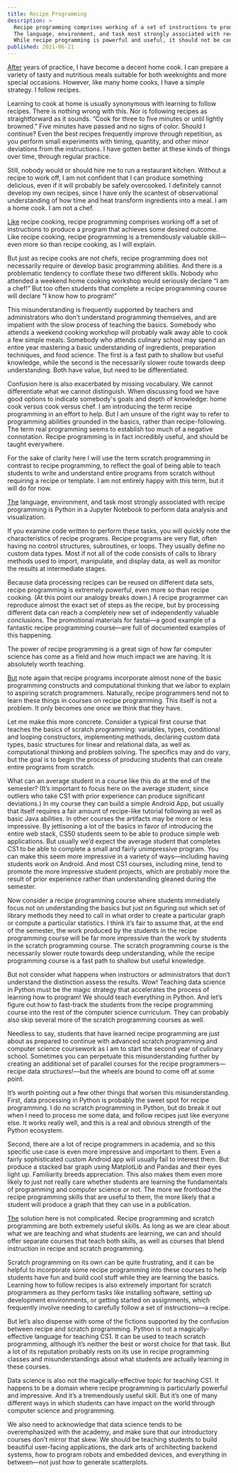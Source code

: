 ```yaml
---
title: Recipe Programming
description: >
  Recipe programming comprises working of a set of instructions to produce a program that achieves some desired outcome.
  The language, environment, and task most strongly associated with recipe programming is Python in a Jupyter Notebook to perform data analysis and visualization.
  While recipe programming is powerful and useful, it should not be confused with scratch programming, particularly when teaching CS1.
published: 2021-06-21
---
```


[After](-) years of practice, I have become a decent home cook. I can prepare a variety of tasty and nutritious meals suitable for both weeknights and more special occasions. However, like many home cooks, I have a simple strategy. I follow recipes.

Learning to cook at home is usually synonymous with learning to follow recipes. There is nothing wrong with this. Nor is following recipes as straightforward as it sounds. “Cook for three to five minutes or until lightly browned.” Five minutes have passed and no signs of color. Should I continue? Even the best recipes frequently improve through repetition, as you perform small experiments with timing, quantity, and other minor deviations from the instructions. I have gotten better at these kinds of things over time, through regular practice.

Still, nobody would or should hire me to run a restaurant kitchen. Without a recipe to work off, I am not confident that I can produce something delicious, even if it will probably be safely overcooked. I definitely cannot develop my own recipes, since I have only the scantest of observational understanding of how time and heat transform ingredients into a meal. I am a home cook. I am not a chef.

[Like](-) recipe cooking, recipe programming comprises working off a set of instructions to produce a program that achieves some desired outcome. Like recipe cooking, recipe programming is a tremendously valuable skill—even more so than recipe cooking, as I will explain.

But just as recipe cooks are not chefs, recipe programming does not necessarily require or develop basic programming abilities. And there is a problematic tendency to conflate these two different skills. Nobody who attended a weekend home cooking workshop would seriously declare “I am a chef!” But too often students that complete a recipe programming course will declare “I know how to program!”

This misunderstanding is frequently supported by teachers and administrators who don’t understand programming themselves, and are impatient with the slow process of teaching the basics. Somebody who attends a weekend cooking workshop will probably walk away able to cook a few simple meals. Somebody who attends culinary school may spend an entire year mastering a basic understanding of ingredients, preparation techniques, and food science. The first is a fast path to shallow but useful knowledge, while the second is the necessarily slower route towards deep understanding. Both have value, but need to be differentiated.

Confusion here is also exacerbated by missing vocabulary. We cannot differentiate what we cannot distinguish. When discussing food we have good options to indicate somebody's goals and depth of knowledge: home cook versus cook versus chef. I am introducing the term recipe programming in an effort to help. But I am unsure of the right way to refer to programming abilities grounded in the basics, rather than recipe-following. The term real programming seems to establish too much of a negative connotation. Recipe programming is in fact incredibly useful, and should be taught everywhere.

For the sake of clarity here I will use the term scratch programming in contrast to recipe programming, to reflect the goal of being able to teach students to write and understand entire programs from scratch without requiring a recipe or template. I am not entirely happy with this term, but it will do for now.

[The](-) language, environment, and task most strongly associated with recipe programming is Python in a Jupyter Notebook to perform data analysis and visualization.

If you examine code written to perform these tasks, you will quickly note the characteristics of recipe programs. Recipe programs are very flat, often having no control structures, subroutines, or loops. They usually define no custom data types. Most if not all of the code consists of calls to library methods used to import, manipulate, and display data, as well as monitor the results at intermediate stages.

Because data processing recipes can be reused on different data sets, recipe programming is extremely powerful, even more so than recipe cooking. (At this point our analogy breaks down.) A recipe programmer can reproduce almost the exact set of steps as the recipe, but by processing different data can reach a completely new set of independently valuable conclusions. The promotional materials for fastai—a good example of a fantastic recipe programming course—are full of documented examples of this happening.

The power of recipe programming is a great sign of how far computer science has come as a field and how much impact we are having. It is absolutely worth teaching.

[But](-) note again that recipe programs incorporate almost none of the basic programming constructs and computational thinking that we labor to explain to aspiring scratch programmers. Naturally, recipe programmers tend not to learn these things in courses on recipe programming. This itself is not a problem. It only becomes one once we think that they have.

Let me make this more concrete. Consider a typical first course that teaches the basics of scratch programming: variables, types, conditional and looping constructors, implementing methods, declaring custom data types, basic structures for linear and relational data, as well as computational thinking and problem solving. The specifics may and do vary, but the goal is to begin the process of producing students that can create entire programs from scratch.

What can an average student in a course like this do at the end of the semester? (It’s important to focus here on the average student, since outliers who take CS1 with prior experience can produce significant deviations.) In my course they can build a simple Android App, but usually that itself requires a fair amount of recipe-like tutorial following as well as basic Java abilities. In other courses the artifacts may be more or less impressive. By jettisoning a lot of the basics in favor of introducing the entire web stack, CS50 students seem to be able to produce simple web applications. But usually we’d expect the average student that completes CS1 to be able to complete a small and fairly unimpressive program. You can make this seem more impressive in a variety of ways—including having students work on Android. And most CS1 courses, including mine, tend to promote the more impressive student projects, which are probably more the result of prior experience rather than understanding gleaned during the semester.

Now consider a recipe programming course where students immediately focus not on understanding the basics but just on figuring out which set of library methods they need to call in what order to create a particular graph or compute a particular statistics. I think it’s fair to assume that, at the end of the semester, the work produced by the students in the recipe programming course will be far more impressive than the work by students in the scratch programming course. The scratch programming course is the necessarily slower route towards deep understanding, while the recipe programming course is a fast path to shallow but useful knowledge.

But not consider what happens when instructors or administrators that don’t understand the distinction assess the results. Wow! Teaching data science in Python must be the magic strategy that accelerates the process of learning how to program! We should teach everything in Python. And let’s figure out how to fast-track the students from the recipe programming course into the rest of the computer science curriculum. They can probably also skip several more of the scratch programming courses as well.

Needless to say, students that have learned recipe programming are just about as prepared to continue with advanced scratch programming and computer science coursework as I am to start the second year of culinary school. Sometimes you can perpetuate this misunderstanding further by creating an additional set of parallel courses for the recipe programmers—recipe data structures!—but the wheels are bound to come off at some point.

It’s worth pointing out a few other things that worsen this misunderstanding. First, data processing in Python is probably the sweet spot for recipe programming. I do no scratch programming in Python, but do break it out when I need to process me some data, and follow recipes just like everyone else. It works really well, and this is a real and obvious strength of the Python ecosystem.

Second, there are a lot of recipe programmers in academia, and so this specific use case is even more impressive and important to them. Even a fairly sophisticated custom Android app will usually fail to interest them. But produce a stacked bar graph using MatplotLib and Pandas and their eyes light up. Familiarity breeds appreciation. This also makes them even more likely to just not really care whether students are learning the fundamentals of programming and computer science or not. The more we frontload the recipe programming skills that are useful to them, the more likely that a student will produce a graph that they can use in a publication.

[The](-) solution here is not complicated. Recipe programming and scratch programming are both extremely useful skills. As long as we are clear about what we are teaching and what students are learning, we can and should offer separate courses that teach both skills, as well as courses that blend instruction in recipe and scratch programming.

Scratch programming on its own can be quite frustrating, and it can be helpful to incorporate some recipe programming into these courses to help students have fun and build cool stuff while they are learning the basics. Learning how to follow recipes is also extremely important for scratch programmers as they perform tasks like installing software, setting up development environments, or getting started on assignments, which frequently involve needing to carefully follow a set of instructions—a recipe.

But let’s also dispense with some of the fictions supported by the confusion between recipe and scratch programming. Python is not a magically-effective language for teaching CS1. It can be used to teach scratch programming, although it’s neither the best or worst choice for that task. But a lot of its reputation probably rests on its use in recipe programming classes and misunderstandings about what students are actually learning in these courses.

Data science is also not the magically-effective topic for teaching CS1. It happens to be a domain where recipe programming is particularly powerful and impressive. And it’s a tremendously useful skill. But it’s one of many different ways in which students can have impact on the world through computer science and programming.

We also need to acknowledge that data science tends to be overemphasized with the academy, and make sure that our introductory courses don’t mirror that skew. We should be teaching students to build beautiful user-facing applications, the dark arts of architecting backend systems, how to program robots and embedded devices, and everything in between—not just how to generate scatterplots.
